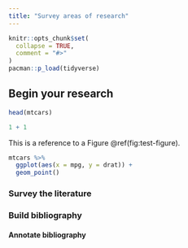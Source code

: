 ```yaml
---
title: "Survey areas of research"
---
```


```r
knitr::opts_chunk$set(
  collapse = TRUE,
  comment = "#>"
)
pacman::p_load(tidyverse)
```

## Begin your research

```r
head(mtcars)
```

```r
1 + 1
```

This is a reference to a Figure \@ref(fig:test-figure).

```r
mtcars %>% 
  ggplot(aes(x = mpg, y = drat)) + 
  geom_point()
```



### Survey the literature

### Build bibliography

#### Annotate bibliography

